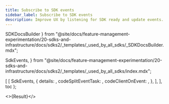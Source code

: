 ```yaml
---
title: Subscribe to SDK events
sidebar_label: Subscribe to SDK events
description: Improve UX by listening for SDK ready and update events.
---
```


  SDKDocsBuilder
} from "@site/docs/feature-management-experimentation/20-sdks-and-infrastructure/docs/sdks2/_templates/_used_by_all_sdks/_SDKDocsBuilder.mdx";

  SdkEvents,
} from "@site/docs/feature-management-experimentation/20-sdks-and-infrastructure/docs/sdks2/_templates/_used_by_all_sdks/index.mdx";



  [
    [
      SdkEvents,
      {
        details:            <DetailsSdkEvents />,
        codeSplitEventTask: <SplitEventTask />,
        codeClientOnEvent:  <ClientOnEvent />,
      },
    ],
  ],
  toc
);

<>{Result}</>